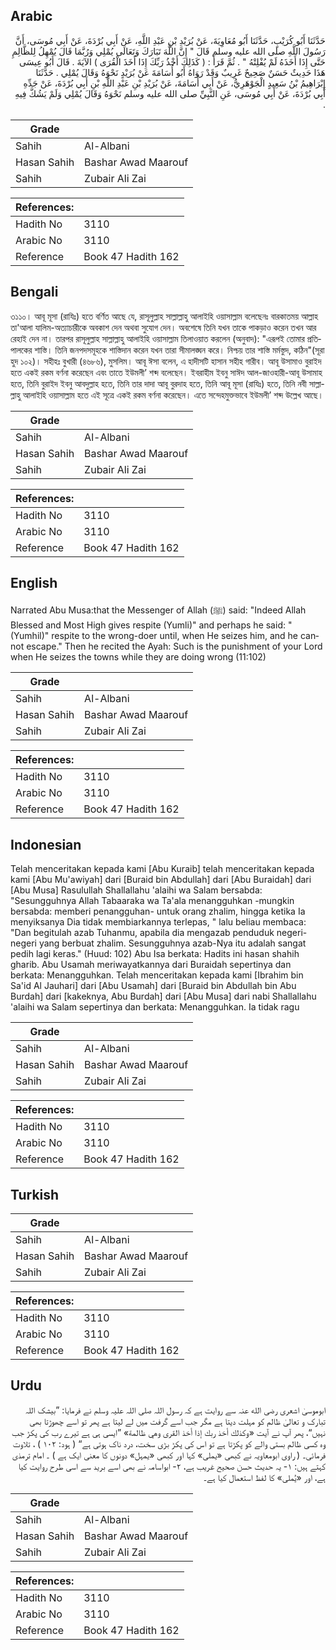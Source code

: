 ## Arabic


<div dir="rtl" lang="ar" style={{fontSize:'larger',backgroundColor:'#f8f9fa',padding:20}}>
حَدَّثَنَا أَبُو كُرَيْبٍ، حَدَّثَنَا أَبُو مُعَاوِيَةَ، عَنْ بُرَيْدِ بْنِ عَبْدِ اللَّهِ، عَنْ أَبِي بُرْدَةَ، عَنْ أَبِي مُوسَى، أَنَّ رَسُولَ اللَّهِ صلى الله عليه وسلم قَالَ ‏"‏ إِنَّ اللَّهَ تَبَارَكَ وَتَعَالَى يُمْلِي وَرُبَّمَا قَالَ يُمْهِلُ لِلظَّالِمِ حَتَّى إِذَا أَخَذَهُ لَمْ يُفْلِتْهُ ‏"‏ ‏.‏ ثُمَّ قَرَأَ ‏:‏ ‏(‏ كَذَلِكَ أَخْذُ رَبِّكَ إِذَا أَخَذَ الْقُرَى ‏)‏ الآيَةَ ‏.‏ قَالَ أَبُو عِيسَى هَذَا حَدِيثٌ حَسَنٌ صَحِيحٌ غَرِيبٌ وَقَدْ رَوَاهُ أَبُو أُسَامَةَ عَنْ بُرَيْدٍ نَحْوَهُ وَقَالَ يُمْلِي ‏.‏ حَدَّثَنَا إِبْرَاهِيمُ بْنُ سَعِيدٍ الْجَوْهَرِيُّ، عَنْ أَبِي أُسَامَةَ، عَنْ بُرَيْدِ بْنِ عَبْدِ اللَّهِ بْنِ أَبِي بُرْدَةَ، عَنْ جَدِّهِ أَبِي بُرْدَةَ، عَنْ أَبِي مُوسَى، عَنِ النَّبِيِّ صلى الله عليه وسلم نَحْوَهُ وَقَالَ يُمْلِي وَلَمْ يَشُكَّ فِيهِ ‏.‏
</div>
<div style={{backgroundColor:'#f8f9fa',padding:20, marginBottom: 10}}><table> <thead> <tr> <th>Grade</th> <th></th> </tr> </thead> <tbody> <tr><td>Sahih</td><td>Al-Albani</td></tr><tr><td>Hasan Sahih</td><td>Bashar Awad Maarouf</td></tr><tr><td>Sahih</td><td>Zubair Ali Zai</td></tr></tbody></table><table> <thead> <tr> <th>References:</th> <th></th> </tr> </thead> <tbody><tr><td>Hadith No</td><td>3110</td></tr><tr><td>Arabic No</td><td>3110</td></tr><tr><td>Reference</td><td>Book 47 Hadith 162</td></tr></tbody></table></div>

## Bengali


<div dir="ltr" lang="bn" style={{fontSize:'larger',backgroundColor:'#f8f9fa',padding:20}}>
৩১১০। আবূ মূসা (রাযিঃ) হতে বর্ণিত আছে যে, রাসূলুল্লাহ সাল্লাল্লাহু আলাইহি ওয়াসাল্লাম বলেছেনঃ বারকাতময় আল্লাহ তা'আলা যালিম-অত্যাচারীকে অবকাশ দেন অথবা সুযোগ দেন। অবশেষে তিনি যখন তাকে পাকড়াও করেন তখন আর রেহাই দেন না। তারপর রাসূলুল্লাহ সাল্লাল্লাহু আলাইহি ওয়াসাল্লাম তিলাওয়াত করলেন (অনুবাদ): "এরূপই তোমার প্রতিপালকের শাস্তি। তিনি জনপদসমূহকে শাস্তিদান করেন যখন তারা সীমালঙ্ঘন করে। নিশ্চয় তার শাস্তি মর্মস্তুদ, কঠিন"(সূরা হুদ ১০২)। সহীহঃ বুখারী (৪৬৮৬), মুসলিম। আবূ ঈসা বলেন, এ হাদীসটি হাসান সহীহ গারীব। আবূ উসামাও বুরাইদ হতে একই রকম বর্ণনা করেছেন এবং তাতে ইউমলী’ শব্দ বলেছেন। ইবরাহীম ইবনু সাঈদ আল-জাওহারী-আবূ উসামাহ হতে, তিনি বুরাইদ ইবনু আবদুল্লাহ হতে, তিনি তার দাদা আবূ বুরদাহ হতে, তিনি আবূ মূসা (রাযিঃ) হতে, তিনি নবী সাল্লাল্লাহু আলাইহি ওয়াসাল্লাম হতে এই সূত্রে একই রকম বর্ণনা করেছেন। এতে সন্দেহমুক্তভাবে ইউমলী’ শব্দ উল্লেখ আছে।
</div>
<div style={{backgroundColor:'#f8f9fa',padding:20, marginBottom: 10}}><table> <thead> <tr> <th>Grade</th> <th></th> </tr> </thead> <tbody> <tr><td>Sahih</td><td>Al-Albani</td></tr><tr><td>Hasan Sahih</td><td>Bashar Awad Maarouf</td></tr><tr><td>Sahih</td><td>Zubair Ali Zai</td></tr></tbody></table><table> <thead> <tr> <th>References:</th> <th></th> </tr> </thead> <tbody><tr><td>Hadith No</td><td>3110</td></tr><tr><td>Arabic No</td><td>3110</td></tr><tr><td>Reference</td><td>Book 47 Hadith 162</td></tr></tbody></table></div>

## English


<div dir="ltr" lang="en" style={{fontSize:'larger',backgroundColor:'#f8f9fa',padding:20}}>
Narrated Abu Musa:that the Messenger of Allah (ﷺ) said: "Indeed Allah Blessed and Most High gives respite (Yumli)" and perhaps he said: "(Yumhil)" respite to the wrong-doer until, when He seizes him, and he cannot escape." Then he recited the Ayah: Such is the punishment of your Lord when He seizes the towns while they are doing wrong (11:102)
</div>
<div style={{backgroundColor:'#f8f9fa',padding:20, marginBottom: 10}}><table> <thead> <tr> <th>Grade</th> <th></th> </tr> </thead> <tbody> <tr><td>Sahih</td><td>Al-Albani</td></tr><tr><td>Hasan Sahih</td><td>Bashar Awad Maarouf</td></tr><tr><td>Sahih</td><td>Zubair Ali Zai</td></tr></tbody></table><table> <thead> <tr> <th>References:</th> <th></th> </tr> </thead> <tbody><tr><td>Hadith No</td><td>3110</td></tr><tr><td>Arabic No</td><td>3110</td></tr><tr><td>Reference</td><td>Book 47 Hadith 162</td></tr></tbody></table></div>

## Indonesian


<div dir="ltr" lang="id" style={{fontSize:'larger',backgroundColor:'#f8f9fa',padding:20}}>
Telah menceritakan kepada kami [Abu Kuraib] telah menceritakan kepada kami [Abu Mu'awiyah] dari [Buraid bin Abdullah] dari [Abu Buraidah] dari [Abu Musa] Rasulullah Shallallahu 'alaihi wa Salam bersabda: "Sesungguhnya Allah Tabaaraka wa Ta'ala menangguhkan -mungkin bersabda: memberi penangguhan- untuk orang zhalim, hingga ketika Ia menyiksanya Dia tidak membiarkannya terlepas, " lalu beliau membaca: "Dan begitulah azab Tuhanmu, apabila dia mengazab penduduk negeri-negeri yang berbuat zhalim. Sesungguhnya azab-Nya itu adalah sangat pedih lagi keras." (Huud: 102) Abu Isa berkata: Hadits ini hasan shahih gharib. Abu Usamah meriwayatkannya dari Buraidah sepertinya dan berkata: Menangguhkan. Telah menceritakan kepada kami [Ibrahim bin Sa'id Al Jauhari] dari [Abu Usamah] dari [Buraid bin Abdullah bin Abu Burdah] dari [kakeknya, Abu Burdah] dari [Abu Musa] dari nabi Shallallahu 'alaihi wa Salam sepertinya dan berkata: Menangguhkan. Ia tidak ragu
</div>
<div style={{backgroundColor:'#f8f9fa',padding:20, marginBottom: 10}}><table> <thead> <tr> <th>Grade</th> <th></th> </tr> </thead> <tbody> <tr><td>Sahih</td><td>Al-Albani</td></tr><tr><td>Hasan Sahih</td><td>Bashar Awad Maarouf</td></tr><tr><td>Sahih</td><td>Zubair Ali Zai</td></tr></tbody></table><table> <thead> <tr> <th>References:</th> <th></th> </tr> </thead> <tbody><tr><td>Hadith No</td><td>3110</td></tr><tr><td>Arabic No</td><td>3110</td></tr><tr><td>Reference</td><td>Book 47 Hadith 162</td></tr></tbody></table></div>

## Turkish


<div dir="ltr" lang="tr" style={{fontSize:'larger',backgroundColor:'#f8f9fa',padding:20}}>

</div>
<div style={{backgroundColor:'#f8f9fa',padding:20, marginBottom: 10}}><table> <thead> <tr> <th>Grade</th> <th></th> </tr> </thead> <tbody> <tr><td>Sahih</td><td>Al-Albani</td></tr><tr><td>Hasan Sahih</td><td>Bashar Awad Maarouf</td></tr><tr><td>Sahih</td><td>Zubair Ali Zai</td></tr></tbody></table><table> <thead> <tr> <th>References:</th> <th></th> </tr> </thead> <tbody><tr><td>Hadith No</td><td>3110</td></tr><tr><td>Arabic No</td><td>3110</td></tr><tr><td>Reference</td><td>Book 47 Hadith 162</td></tr></tbody></table></div>

## Urdu


<div dir="rtl" lang="ur" style={{fontSize:'larger',backgroundColor:'#f8f9fa',padding:20}}>
ابوموسیٰ اشعری رضی الله عنہ سے روایت ہے کہ رسول اللہ صلی اللہ علیہ وسلم نے فرمایا: ”بیشک اللہ تبارک و تعالیٰ ظالم کو مہلت دیتا ہے مگر جب اسے گرفت میں لے لیتا ہے پھر تو اسے چھوڑتا بھی نہیں“، پھر آپ نے آیت «وكذلك أخذ ربك إذا أخذ القرى وهي ظالمة» ”ایسی ہی ہے تیرے رب کی پکڑ جب وہ کسی ظالم بستی والے کو پکڑتا ہے تو اس کی پکڑ بڑی سخت، درد ناک ہوتی ہے“ ( ہود: ۱۰۲ ) ، تلاوت فرمائی۔ ( راوی ابومعاویہ نے کبھی «یملی» کہا اور کبھی «یمہل» دونوں کا معنی ایک ہے ) ۔ امام ترمذی کہتے ہیں: ۱- یہ حدیث حسن صحیح غریب ہے، ۲- ابواسامہ نے بھی اسے برید سے اسی طرح روایت کیا ہے، اور «یُملی» کا لفظ استعمال کیا ہے۔
</div>
<div style={{backgroundColor:'#f8f9fa',padding:20, marginBottom: 10}}><table> <thead> <tr> <th>Grade</th> <th></th> </tr> </thead> <tbody> <tr><td>Sahih</td><td>Al-Albani</td></tr><tr><td>Hasan Sahih</td><td>Bashar Awad Maarouf</td></tr><tr><td>Sahih</td><td>Zubair Ali Zai</td></tr></tbody></table><table> <thead> <tr> <th>References:</th> <th></th> </tr> </thead> <tbody><tr><td>Hadith No</td><td>3110</td></tr><tr><td>Arabic No</td><td>3110</td></tr><tr><td>Reference</td><td>Book 47 Hadith 162</td></tr></tbody></table></div>